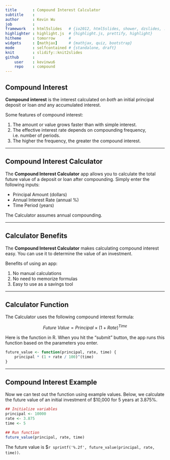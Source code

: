 ```yaml
---
title       : Compound Interest Calculator
subtitle    : 
author      : Kevin Wu
job         : 
framework   : html5slides   # {io2012, html5slides, shower, dzslides, ...}
highlighter : highlight.js  # {highlight.js, prettify, highlight}
hitheme     : tomorrow      # 
widgets     : [mathjax]     # {mathjax, quiz, bootstrap}
mode        : selfcontained # {standalone, draft}
knit        : slidify::knit2slides
github      :
    user    : kevinwu6
    repo    : compound
---
```


## Compound Interest

**Compound interest** is the interest calculated on *both* an initial principal deposit or loan *and* any accumulated interest.

Some features of compound interest:

1. The amount or value grows faster than with simple interest.
2. The effective interest rate depends on compounding frequency, i.e. number of periods.
3. The higher the frequency, the greater the compound interest.

---

## Compound Interest Calculator

The **Compound Interest Calculator** app allows you to calculate the total future value of a deposit or loan after compounding. Simply enter the following inputs:

* Principal Amount (dollars)
* Annual Interest Rate (annual %)
* Time Period (years)

The Calculator assumes annual compounding.

---

## Calculator Benefits

The **Compound Interest Calculator** makes calculating compound interest easy. You can use it to determine the value of an investment.

Benefits of using an app:

1. No manual calculations
2. No need to memorize formulas
3. Easy to use as a savings tool

---

## Calculator Function

The Calculator uses the following compound interest formula:

$$Future\ Value = Principal \times (1 + Rate)^{Time}$$

Here is the function in R. When you hit the “submit” button, the app runs this function based on the parameters you enter.

```r
future_value <- function(principal, rate, time) {
    principal * (1 + rate / 100)^(time)
}
```

---

## Compound Interest Example

Now we can test out the function using example values. Below, we calculate the future value of an initial investment of $10,000 for 5 years at 3.875%.

```r
## Initialize variables
principal <- 10000
rate <- 3.875
time <- 5

## Run function
future_value(principal, rate, time)
```

The future value is $`r sprintf('%.2f', future_value(principal, rate, time))`.
